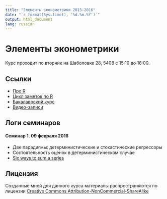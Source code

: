 ```yaml
---
title: "Элементы эконометрики 2015-2016"
date: "`r format(Sys.time(), '%d.%m.%Y')`"
output: html_document
lang: russian
---
```



# Элементы эконометрики

Курс проходит по вторник на Шаболовке 28, 5408 с 15:10 до 18:00.

## Ссылки

* [Про R](https://github.com/bdemeshev/em301/wiki/R)
* [Цикл заметок по R](http://bdemeshev.github.io/r_cycle/)
* [Бакалаврский курс](http://bdemeshev.github.io/em301/)
* [Видео-записи](http://www.youtube.com/playlist?list=PL1poMUvVlAqeWdKzoEDPtCfcBoSxKEL59)

## Логи семинаров 

#### Семинар 1. 09 февраля 2016
* Две парадигмы: детерминистические и стохастические регрессоры
* Состоятельность оценок в детерминистическом случае
* [Six ways to sum a series](http://scipp.ucsc.edu/~haber/ph116A/Sixways.pdf)




## Лицензия
Созданные мной для данного курса материалы распространяются по лицензии [Creative Commons Attribution-NonCommercial-ShareAlike](http://creativecommons.org/licenses/by-nc-sa/3.0/deed.ru)
